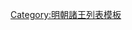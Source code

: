 {{ming|title=明朝安東國諸王|ed=安東國|head=[[嘉靖]]三十八年（[[1558年]]）封。|
{{ming/title}}
{{ming/list|安東溫　王|[[朱載𡑡]]|朱厚炫、嫡二子|[[1558年]]—[[1611年]]|嘉靖三十八年封。[[萬曆]]三十九年薨。}}
{{ming/list|安東長子|[[安東長子 (朱載𡑡長子)|朱翊？]]|朱載𡑡、嫡一子|  |夭。}}
{{ming/list|安東長子|[[朱翊鏃]]|朱載𡑡、嫡二子|  |以兄夭，萬曆九年以[[鎮國將軍]]改封[[长子 (封号)|長子]]。三十三年卒。}}
{{ming/list|安東王|[[朱常溰]]|朱翊鏃、庶一子|[[1615年]]—？年|萬曆三十九年封[[长孙 (封号)|長孫]]。四十三年襲封。}}
}}<noinclude>
[[Category:明朝諸王列表模板]]
</noinclude>